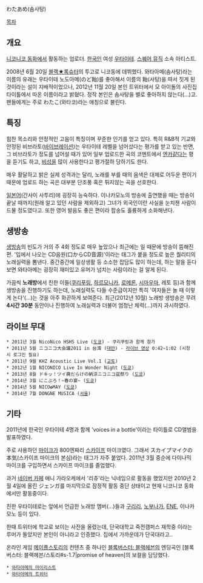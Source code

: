 わたあめ(솜사탕)

[[목차]]
== 개요 ==
[[니코니코 동화]]에서 활동하는 업로더. [[한국인]] 여성 [[우타이테]]. [[스퀘어 뮤직]] 소속 아티스트.

2008년 6월 20일 [http://www.nicovideo.jp/watch/sm3707042 블랙★록슈터]의 투고로 니코동에 데뷔했다. 와타아메(솜사탕)라는 이름의 유래는 우타이테 노도아메(のど飴)를 좋아해서 이름의 飴(사탕)을 따서 짓게 된 것이라는 설이 지배적이었으나, 2012년 11월 20일 본인 트위터에서 모 아이돌의 사진집 타이틀에서 따온 이름이라고 밝혔다. 정작 본인은 솜사탕을 별로 좋아하지 않는다(…)고. 팬들에게는 주로 わたこ(와타코)라는 애칭으로 불린다.

== 특징 ==
힘찬 목소리와 안정적인 고음이 특징이며 꾸준한 인기를 얻고 있다. 특히 R&B적 기교와 안정된 비브라토([[바이브레이션]])는 우타이테 레벨을 넘어섰다는 평가를 받고 있는 반면, 그 비브라토가 정도를 넘어설 때가 있어 일부 업로드한 곡의 코멘트에서 [[엔카]]같다는 평을 듣기도 하고, [[비성]]을 많이 사용한다고 평가절하 당하기도 한다.

매우 활달하고 밝은 실제 성격과는 달리, 노래를 부를 때의 음색은 대체로 어두운 편이기 때문에 업로드 하는 곡은 대부분 단조풍 혹은 튀지않는 곡을 선호한다.

[[일본어]](간사이 사투리)에 굉장히 능숙하다. 이나카모노의 방송에 출연했을 때는 방송이 끝날 때까지(원래 알고 있던 사람을 제외하고) 그녀가 외국인이란 사실을 눈치챈 사람이 드물 정도였다고. 또한 영어 발음도 좋은 편이라 팝송도 훌륭하게 소화해낸다.

== 생방송 ==
[http://blog.naver.com/eotjd2916?Redirect=Log&logNo=80163399707&jumpingVid=09E9EE65A03A8259371D62EE1B296CDDB4EC 생방송]의 빈도가 거의 주 4회 정도로 매우 높았으나 최근에는 일 때문에 방송이 뜸해진 편. '입에서 나오는 CD음원(口からCD音源)'이라는 태그가 붙을 정도로 높은 퀄리티의 노래실력을 뽐낸다. 중간중간에 일상생활 등 소소한 잡담도 많이 하는데, 하는 말을 듣다 보면 와타아메는 굉장히 재미있고 유머가 넘치는 사람이라는 걸 알게 된다.

가끔씩 '''노래방'''에서 친한 이들([[쿠리푸링]], [http://www.nicovideo.jp/mylist/30630625 하르모니카], [http://www.nicovideo.jp/mylist/20834775 로메론], [http://www.nicovideo.jp/mylist/7204816 시마우마], 레토 등)과 함께 생방송을 진행하기도 하는데, 노래실력도 다들 수준급이지만 특히 '여자들은 놀 때 이렇게 논다'(…)는 것을 아주 화끈하게 보여준다. 최근(2012년 10월) 노래방 생방송은 무려 '''4시간 30분''' 동안이나 진행하여 노래실력과 더불어 엄청난 체력(…)까지 과시하였다.

== 라이브 무대 ==
 * 2011년 3월 NicoNico HSHS Live ([[도쿄]]) - 쿠리푸링과 함께 참가
 * 2011년 5월 ニコニコ大会議2011 in 台湾 ([[대만]]) - [http://www.nicovideo.jp/watch/sm14570305 라이브 영상] 0:42~1:02 (시청시 로그인 필요)
 * 2011년 9월 KHZ Acoustic Live Vol.1 ([[교토]])
 * 2012년 1월 NICONICO Live In Wonder Night ([[도쿄]])
 * 2013년 8월 ドキッ！ツイ廃だらけの納涼ニコニコ盆祭り ([[도쿄]])
 * 2014년 3월 にこぶろ！~春の宴~ ([[도쿄]])
 * 2014년 5월 NICO✿MAY ([[도쿄]])
 * 2014년 7월 DONGNE MUSICA ([[서울]])

== 기타 ==
2011년에 한국인 우타이테 4명과 함께 'voices in a bottle'이라는 타이틀로 CD앨범을 발표하였다.

주로 사용하던 [[마이크]]가 800엔짜리 [[스카이프]] 마이크였다. 그래서 スカイプマイクの本気(스카이프 마이크의 본심)라는 태그가 자주 붙었다. 2011년 3월 중순에 다이나믹 마이크를 구입하면서 스카이프 마이크를 졸업했다.

과거 [[네이버 카페]] 애니 가라오케에서 '리츄'라는 닉네임으로 활동을 했었지만 2010년 2월 4일에 올린 ジェンガ를 마지막으로 잠정적 활동 중단 상태이고 현재 니코니코 동화에서만 활동중이다. 

친한 우타이테로는 앞에서 언급한 노래방 멤버(…)들과 [[구리리]], [[노부나가]], [[ENE]], 이나카모노 등이 있다. 

한때 트위터에 학교로 보이는 사진을 올렸는데, 단국대학교 죽전캠퍼스 재학중 이라는 루머가 돌았지만 본인이 아니라고 인증했다. 집에서 가까운데가 단국대라고..

온라인 게임 [[메이플스토리]]의 컨텐츠 중 하나인 [[블록버스터: 블랙헤븐]]의 엔딩곡인 [블록버스터: 블랙헤븐/스토리#s-1.7|promise of heaven]의 보컬을 담당했다.

 * [http://www.nicovideo.jp/mylist/22822059 와타아메의 마이리스트]
 * [http://twitter.com/watakodayo 와타아메의 트위터]
